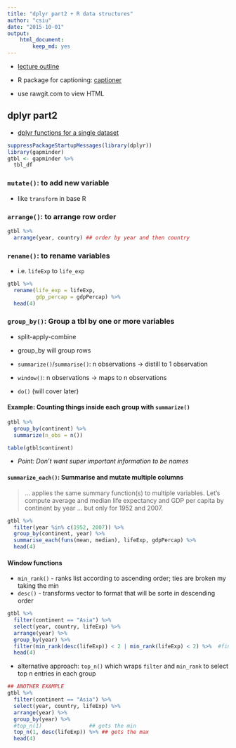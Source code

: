 ```yaml
---
title: "dplyr part2 + R data structures"
author: "csiu"
date: "2015-10-01"
output:
    html_document:
        keep_md: yes
---
```


- [lecture outline](http://stat545-ubc.github.io/cm008_dplyr-contd.html)

- R package for captioning: [captioner](https://cran.r-project.org/web/packages/captioner/index.html)
- use rawgit.com to view HTML

## dplyr part2
- [dplyr functions for a single dataset](http://stat545-ubc.github.io/block010_dplyr-end-single-table.html)

```r
suppressPackageStartupMessages(library(dplyr))
library(gapminder)
gtbl <- gapminder %>%
  tbl_df
```

### `mutate()`: to add new variable
- like `transform` in base R

### `arrange()`: to arrange row order
```r
gtbl %>%
  arrange(year, country) ## order by year and then country
```

### `rename()`: to rename variables 
- i.e. `lifeExp` to `life_exp`
```r
gtbl %>%
  rename(life_exp = lifeExp,
         gdp_percap = gdpPercap) %>% 
  head(4)
```

### `group_by()`: Group a tbl by one or more variables
- split-apply-combine
- group_by will group rows

- `summarize()`/`summarise()`: n observations -> distill to 1 observation
- `window()`: n observations -> maps to n observations
- `do()` (will cover later)

#### Example: Counting things inside each group with `summarize()`
```r
gtbl %>% 
  group_by(continent) %>% 
  summarize(n_obs = n())

table(gtbl$continent)
```
- _Point: Don't want super important information to be names_

#### `summarize_each()`: Summarise and mutate multiple columns
> ... applies the same summary function(s) to multiple variables. Let’s compute average and median life expectancy and GDP per capita by continent by year … but only for 1952 and 2007.
```r
gtbl %>%
  filter(year %in% c(1952, 2007)) %>%
  group_by(continent, year) %>%
  summarise_each(funs(mean, median), lifeExp, gdpPercap) %>% 
  head(4)
```

#### Window functions
- `min_rank()` - ranks list according to ascending order; ties are broken my taking the min
- `desc()` - transforms vector to format that will be sorte in descending order
```r
gtbl %>%
  filter(continent == "Asia") %>%
  select(year, country, lifeExp) %>%
  arrange(year) %>%
  group_by(year) %>%
  filter(min_rank(desc(lifeExp)) < 2 | min_rank(lifeExp) < 2) %>%  #find min or max
  head(4)
```
- alternative approach: `top_n()` which wraps `filter` and `min_rank` to select top n entries in each group
```r
## ANOTHER EXAMPLE
gtbl %>%
  filter(continent == "Asia") %>%
  select(year, country, lifeExp) %>%
  arrange(year) %>%
  group_by(year) %>%
  #top_n(1)               ## gets the min
  top_n(1, desc(lifeExp)) %>% ## gets the max
  head(4)
```
